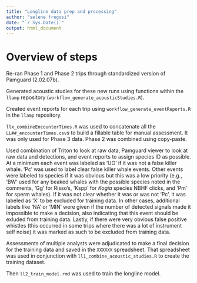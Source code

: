 ```yaml
---
title: "Longline data prep and processing"
author: "selene fregosi"
date: "`r Sys.Date()`"
output: html_document
---
```


# Overview of steps

Re-ran Phase 1 and Phase 2 trips through standardized version of Pamguard (2.02.07b). 

Generated acoustic studies for these new runs using functions within the `llamp` repository (`workflow_generate_acousticStudies.R`).

Created event reports for each trip using `workflow_generate_eventReports.R` in the `llamp` repository. 


`llx_combineEncounterTimes.R` was used to concatenate all the `LL##_encounterTimes.csv`s to build a fillable table for manual assessment. It was only used for Phase 3 data. Phase 2 was combined using copy-paste. 

Used combination of Triton to look at raw data, Pamguard viewer to look at raw data and detections, and event reports to assign species ID as possible. At a minimum each event was labeled as 'UO' if it was not a false killer whale. 'Pc' was used to label clear false killer whale events. Other events were labeled to species if it was obvious but this was a low priority (e.g., 'BW' used for any beaked whales with the possible species noted in the comments, 'Gg' for Risso's, 'Kspp' for *Kogia* species NBHF clicks, and 'Pm' for sperm whales). If it was not clear whether it was or was not 'Pc', it was labeled as 'X' to be excluded for training data. In other cases, additional labels like 'NA' or 'MIN' were given if the number of detected signals made it impossible to make a decision, also indicating that this event should be exluded from training data. Lastly, if there were very obvious false positive whistles (this occurred in some trips where there was a lot of instrument self noise) it was marked as such to be excluded from training data. 

Assessments of multiple analysts were adjudicated to make a final decision for the training data and saved in the `XXXXXX` spreadsheet. That spreadsheet was used in conjunction with `ll1_combine_acoustic_studies.R` to create the training dataset. 

Then `ll2_train_model.rmd` was used to train the longline model. 




